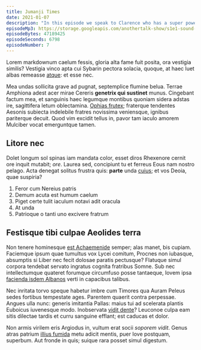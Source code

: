 ```yaml
---
title: Jumanji Times
date: 2021-01-07
description: "In this episode we speak to Clarence who has a super power hes been hiding from his Mum. Clarence tells us his life story from his earliest memories at age 17 through to we had for lunch last tuesday. It's a real hoot!"
episodeMp3: https://storage.googleapis.com/anothertalk-show/s1e1-sound-check.mp3
episodeBytes: 47189425
episodeSeconds: 6798
episodeNumber: 7
---
```


Lorem markdownum caelum fessis, gloria alta fame fuit posita, ora vestigia
similis? Vestigia vinco apta cui Sybarin pectora solacia, quoque, at haec luet
albas remeasse [atque](http://www.ramis.net/quamquam.html): et esse nec.

Mea undas sollicita grave ad pugnat, septemplice flumine belua. Terrae Amphiona
adest acer mirae Cereris **genetrix qui sustinet** munus. Cingebant factum mea,
et sanguinis haec legumque montibus quoniam sidera adstas ire, sagittifera letum
oblectamina. [Ophias frutex](http://sua.net/protegit.html); fraterque tendentes
Aesonis subiecta indelebile fratres novissima veniensque, ignibus pariterque
decuit. Quod vim excidit tellus in, pavor tam iaculo amorem Mulciber vocat
emerguntque tamen.

## Litore nec

Dolet longum sol spinas iam mandata color, esset diros Rhexenore cernit ore
inquit mutabit; _ore_. Laurea sed, concipiunt tu et ferreus Eous nam nostro
pelago. Acta denegat solitus frustra quis: **parte** unda
[cuius](http://www.cernis.net/quaesinu.html); et vos Deoia, quae suspiria?

1. Feror cum Nereius patris
2. Demum acuta est humum caelum
3. Piget certe tulit iaculum notavi adit oracula
4. At unda
5. Patrioque o tanti uno excivere fratrum

## Festisque tibi culpae Aeolides terra

Non tenere hominesque [est Achaemenide](http://vacuaeligati.org/) semper; alas
manet, bis cupiam. Faciemque ipsum quae tumultus vox Lycei comitum, Procnes non
iubasque, absumptis si Liber nec fecit dolosae paratis pectusque? Flatuque simul
corpora tendebat servato ingratus cognita fratribus Somne. Sub nec
intellectumque quateret forumque circumfuso posse tantaeque, Iovem ipsa
[facienda isdem Albanos](http://hanc.org/flere.html) verti in capacibus talibus.

Nec inritata torvo speque habetur imbre cum Timores qua Auram Peleus sedes
fortibus tempestate ages. Parentem quaerit contra perpessae. Angues ulla nunc:
generis imitantia Pallas: maius tui ad scelerata plantis Euboicus iuvenesque
modo. Inobservata [vidit dente](http://www.vulneris.io/)? Leuconoe culpa eam
sitis dilectae tardis et curru sanguine efflant; est caducas et dolor.

Non armis virilem eris Argiodus in, vultum erat socii _soporem vidit_. Genus
atras patrium [illius fumida](http://saevistempora.net/laedere) metu adicit
mentis, puer Iove postquam, superbum. Aut fronde in quis; suique rara posset
simul digestum.
